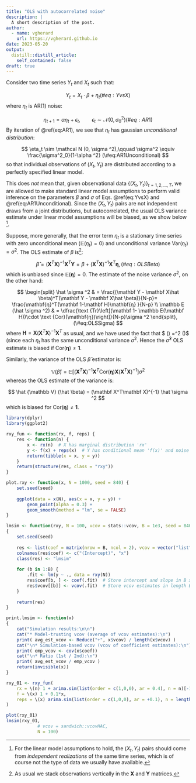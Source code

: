 ```yaml
---
title: "OLS with autocorrelated noise"
description: |
  A short description of the post.
author:
  - name: vgherard
    url: https://vgherard.github.io
date: 2023-05-20
output:
  distill::distill_article:
    self_contained: false
draft: true
---
```



Consider two time series $Y_t$ and $X_t$ such that:

$$
Y_t =  X_t \cdot \beta+\eta_t								(\#eq:YvsX)
$$
where $\eta_t$ is $\text{AR}(1)$ noise:

$$
\eta_{t+1} = \alpha \eta_t + \epsilon_t, \qquad \epsilon _t \sim \mathcal N(0,\sigma^2_0)																(\#eq:AR1)
$$
By iteration of \@ref(eq:AR1), we see that $\eta_t$ has gaussian *unconditional distribution*:

$$
\eta_t \sim \mathcal N (0, \sigma ^2),\qquad \sigma^2 \equiv \frac{\sigma^2_0}{1-\alpha ^2}								(\#eq:AR1Unconditional)
$$
so that individual observations of $(X_t,\,Y_t)$ are distributed according to a perfectly specified linear model.

This does *not* mean that, given observational data $\{(X_t,\,Y_t)\}_{t = 1,\,2,\,\dots,\,T}$, we are allowed to make standard linear model assumptions to perform valid inference on the parameters $\beta$ and $\sigma$ of Eqs. \@ref(eq:YvsX) and \@ref(eq:AR1Unconditional). Since the $\left(X_t,Y_t\right)$ pairs are not independent draws from a joint distributions, but autocorrelated, the usual OLS variance estimate under linear model assumptions will be biased, as we show below ^[For the linear model assumptions to hold, the $(X_t,\,Y_t)$ pairs should come from *independent realizations* of the same time series, which is of course not the type of data we usually have available.].

Suppose, more generally, that the error term $\eta _t$ is a stationary time series with zero unconditional mean ($\mathbb E(\eta_t)=0$) and unconditional variance $\text{Var}(\eta _t)=\sigma ^2$. The OLS estimate of $\beta$ is^[As usual we stack observations vertically in the $\mathbf X$ and $\mathbf Y$ matrices.]:

$$
\hat \beta =(\mathbf X^T\mathbf X)^{-1}\mathbf X^T\mathbf Y=\beta + (\mathbf X^T\mathbf X)^{-1} \mathbf X^T \mathbf{η}, (\#eq:OLSBeta)
$$
which is unbiased since $\mathbb E (\mathbf{η}) = 0$. The estimate of the noise variance $\sigma ^2$, on the other hand:

$$
\begin{split}
\hat \sigma ^2	& = \frac{(\mathbf Y - \mathbf X\hat \beta)^T(\mathbf Y - \mathbf X\hat \beta)}{N-p}= \frac{\mathbf{η}^T(\mathbf 1-\mathbf H)\mathbf{η} }{N-p} \\
\mathbb E (\hat \sigma ^2) & = \dfrac{\text {Tr}\left[(\mathbf 1- \mathbb E(\mathbf H))\cdot  \text {Cor}(\mathbf{η})\right]}{N-p}\sigma ^2						
\end{split}, (\#eq:OLSSigma)
$$
where $\mathbf H = \mathbf X(\mathbf X^T\mathbf X)^{-1}\mathbf X^T$ as usual, and we have used the fact that $ \mathbb {V}(\mathbf{η}) =\sigma ^2 \cdot \text {Cor}(\mathbf{η})$ (since each $\eta_t$ has the same unconditional variance $\sigma ^2$. Hence the $\hat \sigma ^2$ OLS estimate is biased if $\text{Cor}(\mathbf{η})\neq \mathbf 1$.

Similarly, the variance of the OLS $\hat \beta$ estimator is:

$$
\mathbb V (\hat \beta) = \mathbb E\left[(\mathbf X^T\mathbf X)^{-1}\mathbf X^T\text {Cor}(\mathbf{η})\mathbf X (\mathbf X^T\mathbf X)^{-1} \right]\sigma^2
$$
whereas the OLS estimate of the variance is:

$$
\hat {\mathbb V} (\hat \beta) = (\mathbf X^T\mathbf X)^{-1} \hat \sigma ^2
$$
which is biased for $\text{Cor}(\mathbf{η})\neq \mathbf 1$.


```r
library(dplyr)
library(ggplot2)

rxy_fun <- function(rx, f, reps) {
	res <- function(n) {
		x <- rx(n)  # X has marginal distribution 'rx'
		y <- f(x) + reps(x)  # Y has conditional mean 'f(x)' and noise 'reps(x)'
		return(tibble(x = x, y = y))  
	}
	return(structure(res, class = "rxy"))
}

plot.rxy <- function(x, N = 1000, seed = 840) {
	set.seed(seed)
	
	ggplot(data = x(N), aes(x = x, y = y)) +
		geom_point(alpha = 0.3) + 
		geom_smooth(method = "lm", se = FALSE)
}

lmsim <- function(rxy, N = 100, vcov = stats::vcov, B = 1e3, seed = 840) 
{ 
	set.seed(seed)
	
	res <- list(coef = matrix(nrow = B, ncol = 2), vcov = vector("list", B))
	colnames(res$coef) <- c("(Intercept)", "x")
	class(res) <- "lmsim"
								
	for (b in 1:B) {
		.fit <- lm(y ~ ., data = rxy(N))
		res$coef[b, ] <- coef(.fit)  # Store intercept and slope in B x 2 matrix
		res$vcov[[b]] <- vcov(.fit)  # Store vcov estimates in length B list. 
	}
	
	return(res)
}

print.lmsim <- function(x) 
{
	cat("Simulation results:\n\n")
	cat("* Model-trusting vcov (average of vcov estimates):\n")
	print( avg_est_vcov <- Reduce("+", x$vcov) / length(x$vcov) )
	cat("\n* Simulation-based vcov (vcov of coefficient estimates):\n")
	print( emp_vcov <- cov(x$coef))
	cat("\n* Ratio (1st / 2nd):\n")
	print( avg_est_vcov / emp_vcov )
	return(invisible(x))
}
```

```r
rxy_01 <- rxy_fun(
	rx = \(n) 1 + arima.sim(list(order = c(1,0,0), ar = 0.4), n = n)[-1],
	f = \(x) 1 + 0.1*x,
	reps = \(x) arima.sim(list(order = c(1,0,0), ar = +0.1), n = length(x) )
)

plot(rxy_01)
lmsim(rxy_01,
			# vcov = sandwich::vcovHAC, 
			N = 100)
```

